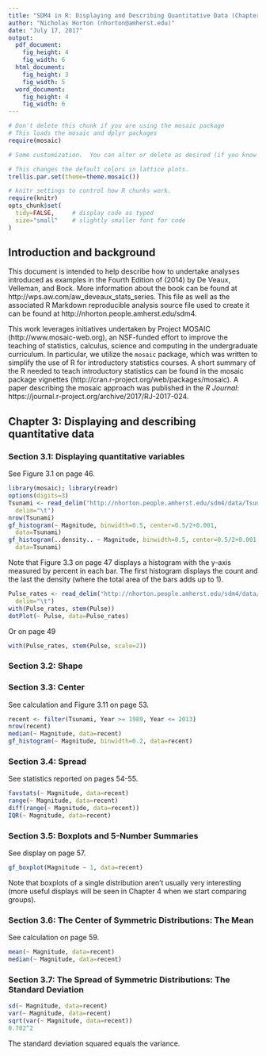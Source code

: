 ```yaml
---
title: "SDM4 in R: Displaying and Describing Quantitative Data (Chapter 3)"
author: "Nicholas Horton (nhorton@amherst.edu)"
date: "July 17, 2017"
output: 
  pdf_document:
    fig_height: 4
    fig_width: 6
  html_document:
    fig_height: 3
    fig_width: 5
  word_document:
    fig_height: 4
    fig_width: 6
---
```



```r
# Don't delete this chunk if you are using the mosaic package
# This loads the mosaic and dplyr packages
require(mosaic)
```

```r
# Some customization.  You can alter or delete as desired (if you know what you are doing).

# This changes the default colors in lattice plots.
trellis.par.set(theme=theme.mosaic())  

# knitr settings to control how R chunks work.
require(knitr)
opts_chunk$set(
  tidy=FALSE,     # display code as typed
  size="small"    # slightly smaller font for code
)
```

## Introduction and background 

This document is intended to help describe how to undertake analyses introduced 
as examples in the Fourth Edition of \emph{Stats: Data and Models} (2014) by De Veaux, Velleman, and Bock.
More information about the book can be found at http://wps.aw.com/aw_deveaux_stats_series.  This
file as well as the associated R Markdown reproducible analysis source file used to create it can be found at http://nhorton.people.amherst.edu/sdm4.

This work leverages initiatives undertaken by Project MOSAIC (http://www.mosaic-web.org), an NSF-funded effort to improve the teaching of statistics, calculus, science and computing in the undergraduate curriculum. In particular, we utilize the `mosaic` package, which was written to simplify the use of R for introductory statistics courses. A short summary of the R needed to teach introductory statistics can be found in the mosaic package vignettes (http://cran.r-project.org/web/packages/mosaic).
A paper describing the mosaic approach was published in the *R Journal*: https://journal.r-project.org/archive/2017/RJ-2017-024.

## Chapter 3: Displaying and describing quantitative data

### Section 3.1: Displaying quantitative variables

See Figure 3.1 on page 46.
```r
library(mosaic); library(readr)
options(digits=3)
Tsunami <- read_delim("http://nhorton.people.amherst.edu/sdm4/data/Tsunami_Earthquakes.txt", 
  delim="\t")
nrow(Tsunami)   
gf_histogram(~ Magnitude, binwidth=0.5, center=0.5/2+0.001, 
  data=Tsunami)
gf_histogram(..density.. ~ Magnitude, binwidth=0.5, center=0.5/2+0.001, 
  data=Tsunami)
```

Note that Figure 3.3 on page 47 displays a histogram with the y-axis measured by percent in each bar.  The first histogram displays the count and the last the density (where the total area of the bars adds up to 1).

```r
Pulse_rates <- read_delim("http://nhorton.people.amherst.edu/sdm4/data/Pulse_rates.txt",
  delim="\t")
with(Pulse_rates, stem(Pulse))
dotPlot(~ Pulse, data=Pulse_rates)
```

Or on page 49

```r
with(Pulse_rates, stem(Pulse, scale=2))
```

### Section 3.2: Shape


### Section 3.3: Center

See calculation and Figure 3.11 on page 53.

```r
recent <- filter(Tsunami, Year >= 1989, Year <= 2013)
nrow(recent)   
median(~ Magnitude, data=recent)
gf_histogram(~ Magnitude, binwidth=0.2, data=recent)
```

### Section 3.4: Spread

See statistics reported on pages 54-55.

```r
favstats(~ Magnitude, data=recent)
range(~ Magnitude, data=recent)
diff(range(~ Magnitude, data=recent))
IQR(~ Magnitude, data=recent)
```

### Section 3.5: Boxplots and 5-Number Summaries

See display on page 57.
```r
gf_boxplot(Magnitude ~ 1, data=recent)
```

Note that boxplots of a single distribution aren't usually very interesting (more useful displays will be seen in Chapter 4 when we start comparing groups).

### Section 3.6: The Center of Symmetric Distributions: The Mean

See calculation on page 59.

```r
mean(~ Magnitude, data=recent)
median(~ Magnitude, data=recent)
```

### Section 3.7: The Spread of Symmetric Distributions: The Standard Deviation


```r
sd(~ Magnitude, data=recent)
var(~ Magnitude, data=recent)
sqrt(var(~ Magnitude, data=recent))
0.702^2
```

The standard deviation squared equals the variance.

